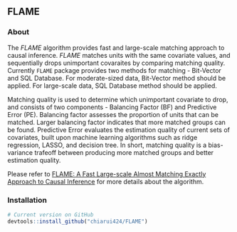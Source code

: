 ## FLAME 

### About   

The *FLAME* algorithm provides fast and large-scale matching approach to causal inference. *FLAME* matches units with the same covariate values, and sequentially drops unimportant covaraites by comparing matching quality. Currently `FLAME` package provides two methods for matching - Bit-Vector and SQL Database. For moderate-sized data, Bit-Vector method should be applied. For large-scale data, SQL Database method should be applied. 

Matching quality is used to determine which unimportant covariate to drop, and consists of two components - Balancing Factor (BF) and Predictive Error (PE). Balancing factor assesses the proportion of units that can be matched. Larger balancing factor indicates that more matched groups can be found. Predictive Error evaluates the estimation quality of current sets of covariates, built upon machine learning algorithms such as ridge regression, LASSO, and decision tree. In short, matching quality is a bias-variance trafeoff between producing more matched groups and better estimation quality.  

Please refer to [FLAME: A Fast Large-scale Almost Matching Exactly Approach to Causal Inference ](https://arxiv.org/pdf/1707.06315.pdf) for more details about the algorithm.

### Installation

```r
# Current version on GitHub
devtools::install_github("chiarui424/FLAME") 
```
